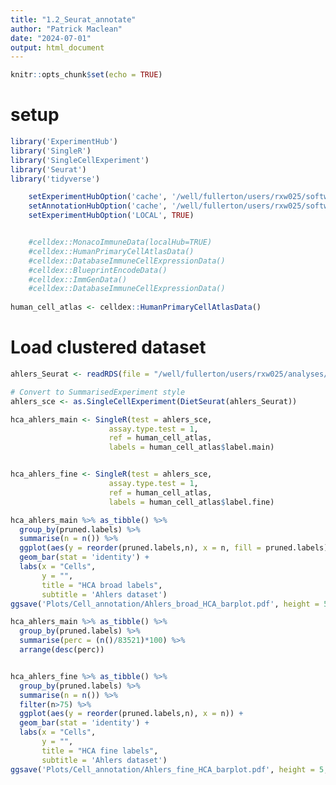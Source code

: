 ```yaml
---
title: "1.2_Seurat_annotate"
author: "Patrick Maclean"
date: "2024-07-01"
output: html_document
---
```


```r
knitr::opts_chunk$set(echo = TRUE)
```


# setup
```r
library('ExperimentHub')
library('SingleR')
library('SingleCellExperiment')
library('Seurat')
library('tidyverse')

    setExperimentHubOption('cache', '/well/fullerton/users/rxw025/software/R/ExperimentHub')
    setAnnotationHubOption('cache', '/well/fullerton/users/rxw025/software/R/ExperimentHub')
    setExperimentHubOption('LOCAL', TRUE)


    #celldex::MonacoImmuneData(localHub=TRUE)
    #celldex::HumanPrimaryCellAtlasData()
    #celldex::DatabaseImmuneCellExpressionData()
    #celldex::BlueprintEncodeData()
    #celldex::ImmGenData()
    #celldex::DatabaseImmuneCellExpressionData()
    
human_cell_atlas <- celldex::HumanPrimaryCellAtlasData()
```

# Load clustered dataset
```r
ahlers_Seurat <- readRDS(file = "/well/fullerton/users/rxw025/analyses/skin/scRNA_skin/Processed_data/Ahlers_10xsc/Ahlers_clustered_Seurat.Rds")

# Convert to SummarisedExperiment style
ahlers_sce <- as.SingleCellExperiment(DietSeurat(ahlers_Seurat))
```

```r
hca_ahlers_main <- SingleR(test = ahlers_sce,
                      assay.type.test = 1,
                      ref = human_cell_atlas,
                      labels = human_cell_atlas$label.main)


hca_ahlers_fine <- SingleR(test = ahlers_sce,
                      assay.type.test = 1,
                      ref = human_cell_atlas,
                      labels = human_cell_atlas$label.fine)
```


```r
hca_ahlers_main %>% as_tibble() %>%
  group_by(pruned.labels) %>%
  summarise(n = n()) %>%
  ggplot(aes(y = reorder(pruned.labels,n), x = n, fill = pruned.labels)) +
  geom_bar(stat = 'identity') +
  labs(x = "Cells",
       y = "",
       title = "HCA broad labels",
       subtitle = 'Ahlers dataset')
ggsave('Plots/Cell_annotation/Ahlers_broad_HCA_barplot.pdf', height = 5, width = 7)

hca_ahlers_main %>% as_tibble() %>%
  group_by(pruned.labels) %>%
  summarise(perc = (n()/83521)*100) %>%
  arrange(desc(perc))


hca_ahlers_fine %>% as_tibble() %>%
  group_by(pruned.labels) %>%
  summarise(n = n()) %>%
  filter(n>75) %>%
  ggplot(aes(y = reorder(pruned.labels,n), x = n)) +
  geom_bar(stat = 'identity') +
  labs(x = "Cells",
       y = "",
       title = "HCA fine labels",
       subtitle = 'Ahlers dataset')
ggsave('Plots/Cell_annotation/Ahlers_fine_HCA_barplot.pdf', height = 5, width = 7)

```

